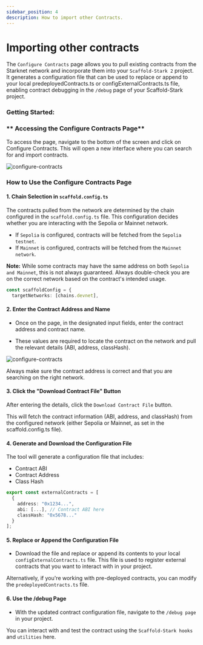 ```yaml
---
sidebar_position: 4
description: How to import other Contracts.
---
```


# Importing other contracts

The `Configure Contracts` page allows you to pull existing contracts from the Starknet network and incorporate them into your `Scaffold-Stark 2` project.
It generates a configuration file that can be used to replace or append to your local predeployedContracts.ts or configExternalContracts.ts file, enabling contract debugging in the `/debug` page of your Scaffold-Stark project.

### **Getting Started**:

### ** Accessing the Configure Contracts Page**

To access the page, navigate to the bottom of the screen and click on Configure Contracts. This will open a new interface where you can search for and import contracts.

<img src="/img/configure_contracts.png" alt="configure-contracts" />

### How to Use the Configure Contracts Page

#### 1. Chain Selection in `scaffold.config.ts`

The contracts pulled from the network are determined by the chain configured in the `scaffold.config.ts` file. This configuration decides whether you are interacting with the Sepolia or Mainnet network.

- If `Sepolia` is configured, contracts will be fetched from the `Sepolia testnet`.
- If `Mainnet` is configured, contracts will be fetched from the `Mainnet network`.

**Note:**
While some contracts may have the same address on both `Sepolia and Mainnet`, this is not always guaranteed. Always double-check you are on the correct network based on the contract's intended usage.

```ts
const scaffoldConfig = {
  targetNetworks: [chains.devnet],
```

#### 2. Enter the Contract Address and Name

- Once on the page, in the designated input fields, enter the contract address and contract name.

- These values are required to locate the contract on the network and pull the relevant details (ABI, address, classHash).

<img src="/img/configure_contracts_Input.png" alt="configure-contracts" />

Always make sure the contract address is correct and that you are searching on the right network.

#### 3. Click the "Download Contract File" Button

After entering the details, click the `Download Contract File` button.

This will fetch the contract information (ABI, address, and classHash) from the configured network (either Sepolia or Mainnet, as set in the scaffold.config.ts file).

#### 4. Generate and Download the Configuration File

The tool will generate a configuration file that includes:

- Contract ABI
- Contract Address
- Class Hash

```ts
export const externalContracts = [
  {
    address: "0x1234...",
    abi: [...], // Contract ABI here
    classHash: "0x5678..."
  }
];
```

#### 5. Replace or Append the Configuration File

- Download the file and replace or append its contents to your local `configExternalContracts.ts` file. This file is used to register external contracts that you want to interact with in your project.

Alternatively, if you're working with pre-deployed contracts, you can modify the `predeployedContracts.ts` file.

#### 6. Use the /debug Page

- With the updated contract configuration file, navigate to the `/debug page` in your project.

You can interact with and test the contract using the `Scaffold-Stark hooks` and `utilities` here.
